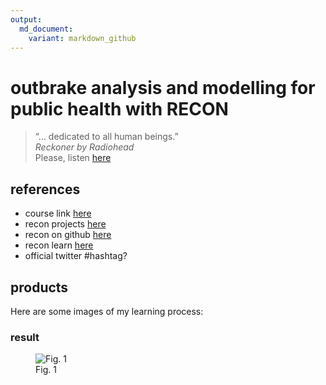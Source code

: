 ```yaml
---
output:
  md_document:
    variant: markdown_github
---
```


# outbrake analysis and modelling for public health with RECON

> "... dedicated to all human beings."\
> _Reckoner by Radiohead_\
> Please, listen [here](https://youtu.be/2FMP-9bn9N8)

## references

- course link [here](https://www.ins.gov.co/modelamiento/modelamiento.html)
- recon projects [here](https://www.repidemicsconsortium.org/projects/)
- recon on github [here](https://github.com/reconhub)
- recon learn [here](https://www.reconlearn.org/)
- official twitter #hashtag?

## products

Here are some images of my learning process:

### result

![Fig. 1](figure/0301-zika-popdyn-naivehost.png)
